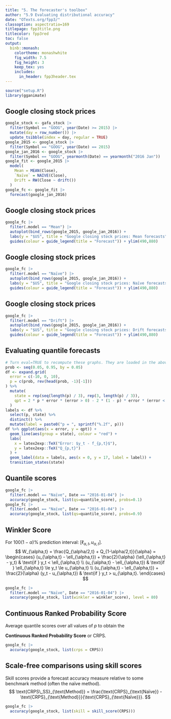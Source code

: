 ```yaml
---
title: "5. The forecaster's toolbox"
author: "5.9 Evaluating distributional accuracy"
date: "OTexts.org/fpp3/"
classoption: aspectratio=169
titlepage: fpp3title.png
titlecolor: fpp3red
toc: false
output:
  binb::monash:
    colortheme: monashwhite
    fig_width: 7.5
    fig_height: 3
    keep_tex: yes
    includes:
      in_header: fpp3header.tex
---
```


```r
source("setup.R")
library(gganimate)
```

## Google closing stock prices

```r
google_stock <- gafa_stock |>
  filter(Symbol == "GOOG", year(Date) >= 2015) |> 
  mutate(day = row_number()) |>
  update_tsibble(index = day, regular = TRUE)
google_2015 <- google_stock |> 
  filter(Symbol == "GOOG", year(Date) == 2015)
google_jan_2016 <- google_stock |>
  filter(Symbol == "GOOG", yearmonth(Date) == yearmonth("2016 Jan"))
google_fit <- google_2015 |>
  model(
    Mean = MEAN(Close),
    `Naïve` = NAIVE(Close),
    Drift = RW(Close ~ drift())
  )
google_fc <- google_fit |>
  forecast(google_jan_2016)
```

## Google closing stock prices

```r
google_fc |>
  filter(.model == "Mean") |>
  autoplot(bind_rows(google_2015, google_jan_2016)) +
  labs(y = "$US", title = "Google closing stock prices: Mean forecasts") +
  guides(colour = guide_legend(title = "Forecast")) + ylim(490,880)
```


## Google closing stock prices

```r
google_fc |>
  filter(.model == "Naïve") |>
  autoplot(bind_rows(google_2015, google_jan_2016)) +
  labs(y = "$US", title = "Google closing stock prices: Naïve forecasts") +
  guides(colour = guide_legend(title = "Forecast")) + ylim(490,880)
```


## Google closing stock prices

```r
google_fc |>
  filter(.model == "Drift") |>
  autoplot(bind_rows(google_2015, google_jan_2016)) +
  labs(y = "$US", title = "Google closing stock prices: Drift forecasts") +
  guides(colour = guide_legend(title = "Forecast")) + ylim(490,880)
```

## Evaluating quantile forecasts

\begin{textblock}{9.5}(0.2,1.2)
\begin{alertblock}{}\vspace*{-0.2cm}
\begin{align*}
f_{p,t} &= \text{quantile forecast with prob. $p$ at time $t$.}\\
y_{t} &= \text{observation at time $t$}\\
& \text{Expect probability}(y_t < f_{p,t}) = p
\end{align*}
\end{alertblock}\vspace*{-0.3cm}
\uncover<2->{\begin{block}{Quantile score}\vspace*{-0.2cm}
$$
  Q_{p,t} = \begin{cases}
  2(1 - p) \big|y_t - f_{p,t}\big|, & \text{if $y_{t} < f_{p,t}$}\\
  2p \big|y_{t} - f_{p,t}\big|, & \text{if $y_{t} \ge f_{p,t}$} \end{cases}
$$
\end{block}}
\end{textblock}
\begin{textblock}{15}(0.2,6.4)
\uncover<4->{
\begin{itemize}\itemsep=0cm\parskip=0cm
\item Low $Q_{p,t}$ is good
\item Multiplier of 2 often omitted, but useful for interpretation
\item $Q_{p,t}$ like absolute error (weighted to account for likely exceedance)
\end{itemize}}
\end{textblock}
\begin{textblock}{6}(10,2)
\only<3->{\animategraphics[loop,autoplay]{10}{5-9-eval-distributions_files/figure-beamer/pinball-}{1}{100}}
\end{textblock}

```r
# Turn eval=TRUE to recompute these graphs. They are loaded in the above animategraphics call.
prob <- seq(0.05, 0.95, by = 0.05)
df <- expand.grid(
  error = c(-10, 0, 10),
  p = c(prob, rev(head(prob, -1)[-1]))
) %>%
  mutate(
    state = rep(seq(length(p) / 3), rep(3, length(p) / 3)),
    qpt = 2 * p * error * (error > 0) - 2 * (1 - p) * error * (error < 0)
  )
labels <- df %>%
  select(p, state) %>%
  distinct() %>%
  mutate(label = paste0("p = ", sprintf("%.2f", p)))
df %>% ggplot(aes(x = error, y = qpt)) +
  geom_line(aes(group = state), colour = "red") +
  labs(
    x = latex2exp::TeX("Error: $y_t - f_{p,t}$"),
    y = latex2exp::TeX("Q_{p,t}")
  ) +
  geom_label(data = labels, aes(x = 0, y = 17, label = label)) +
  transition_states(state)
```

## Quantile scores
\fontsize{10}{10}\sf

```r
google_fc |>
  filter(.model == "Naïve", Date == "2016-01-04") |>
  accuracy(google_stock, list(qs=quantile_score), probs=0.1)
google_fc |>
  filter(.model == "Naïve", Date == "2016-01-04") |>
  accuracy(google_stock, list(qs=quantile_score), probs=0.9)
```

## Winkler Score

For $100(1-\alpha)$% prediction interval: $[\ell_{\alpha,t}, u_{\alpha,t}]$.\vspace*{-0.1cm}
$$
 W_{\alpha,t} = \frac{Q_{\alpha/2,t} + Q_{1-\alpha/2,t}}{\alpha}
   = \begin{cases}
  (u_{\alpha,t} - \ell_{\alpha,t}) + \frac{2}{\alpha} (\ell_{\alpha,t} - y_t) & \text{if } y_t < \ell_{\alpha,t} \\
  (u_{\alpha,t} - \ell_{\alpha,t})   & \text{if }  \ell_{\alpha,t} \le y_t \le u_{\alpha,t} \\
  (u_{\alpha,t} - \ell_{\alpha,t}) + \frac{2}{\alpha} (y_t - u_{\alpha,t}) & \text{if } y_t > u_{\alpha,t}.
  \end{cases}
$$

\fontsize{10}{10}\sf

```r
google_fc |>
  filter(.model == "Naïve", Date == "2016-01-04") |>
  accuracy(google_stock, list(winkler = winkler_score), level = 80)
```

## Continuous Ranked Probability Score {-}

Average quantile scores over all values of $p$ to obtain the

**Continuous Ranked Probability Score** or CRPS.

\fontsize{10}{10}\sf

```r
google_fc |>
  accuracy(google_stock, list(crps = CRPS))
```


## Scale-free comparisons using skill scores {-}

Skill scores provide a forecast accuracy measure relative to some benchmark method (often the naïve method).\vspace*{0.1cm}
$$
\text{CRPS\_SS}_{\text{Method}} = 
  \frac{\text{CRPS}_{\text{Naïve}} - \text{CRPS}_{\text{Method}}}{\text{CRPS}_{\text{Naïve}}}.
$$

\fontsize{10}{10}\sf

```r
google_fc |>
  accuracy(google_stock, list(skill = skill_score(CRPS)))
```

